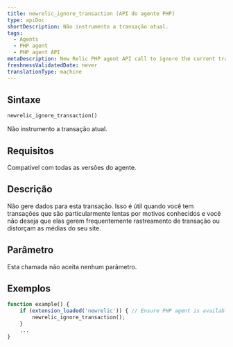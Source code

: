 ```yaml
---
title: newrelic_ignore_transaction (API do agente PHP)
type: apiDoc
shortDescription: Não instrumento a transação atual.
tags:
  - Agents
  - PHP agent
  - PHP agent API
metaDescription: New Relic PHP agent API call to ignore the current transaction entirely.
freshnessValidatedDate: never
translationType: machine
---
```


## Sintaxe

```php
newrelic_ignore_transaction()
```

Não instrumento a transação atual.

## Requisitos

Compatível com todas as versões do agente.

## Descrição

Não gere dados para esta transação. Isso é útil quando você tem transações que são particularmente lentas por motivos conhecidos e você não deseja que elas gerem frequentemente rastreamento de transação ou distorçam as médias do seu site.

## Parâmetro

Esta chamada não aceita nenhum parâmetro.

## Exemplos

```php
function example() {
    if (extension_loaded('newrelic')) { // Ensure PHP agent is available
        newrelic_ignore_transaction();
    }
    ...
}
```